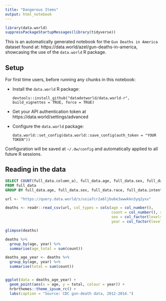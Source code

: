 ```yaml
---
title: "Dangerous Items"
output: html_notebook
---
```


```r
library(data.world)
suppressPackageStartupMessages(library(tidyverse))
```


This is an automatically generated notebook for the `Gun Deaths in America` dataset found at:
https://data.world/azel/gun-deaths-in-america, showcasing the use of the `data.world` R package.

## Setup

For first time users, before running any chunks in this notebook:

* Install the `data.world` R package:
  ```
  devtools::install_github("datadotworld/data.world-r", build_vignettes = TRUE, force = TRUE)
  ```
* Get your API authentication token at https://data.world/settings/advanced
* Configure the `data.world` package:
  ```
  data.world::set_config(data.world::save_config(auth_token = "YOUR TOKEN"))
  ```

Configuration will be saved at `~/.dw/config` and automatically applied to all future R sessions.

## Reading in the data


```sql
SELECT COUNT(full_data.column_a), full_data.age, full_data.sex, full_data.race, full_data.intent, full_data.year
FROM full_data
GROUP BY full_data.age, full_data.sex, full_data.race, full_data.intent, full_data.year;
```


```r
url <- "https://query.data.world/s/usia7cr2a6ljbu6e3awwkkn3yq2yxv"

deaths <- readr::read_csv(url, col_types = cols(age = col_number(),
                                                count = col_number(), race = col_factor(levels = c("White", "Hispanic", "Native American/Native Alaskan", "Black", "Asian/Pacific Islander")), 
                                                sex = col_factor(levels = c("M", "F")),
                                                year = col_factor(levels = c("2012", "2013", "2014"))))

glimpse(deaths)
```

```r
deaths %>%
  group_by(age, year) %>%
  summarise(age_total = sum(count))
```

```r
deaths_age_year <- deaths %>%
  group_by(age, year) %>%
  summarise(total = sum(count))


ggplot(data = deaths_age_year) +
  geom_point(aes(x = age, y = total, colour = year)) +
  hrbrthemes::theme_ipsum_rc() +
  labs(caption = "Source: CDC gun-death data, 2012-2014.")
```

